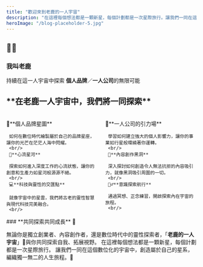 ```yaml
---
title: "歡迎來到老鹿的一人宇宙"
description: "在這裡每個想法都是一顆新星，每個計劃都是一次星際旅行。讓我們一同在這個數位化的宇宙中，創造屬於自己的星系，編織獨一無二的人生旅程。"
heroImage: "/blog-placeholder-5.jpg"
---
```


## 🚀✨

### **我叫老鹿**

持續在這一人宇宙中探索 **個人品牌**／**一人公司**的無限可能

<h2 class="text-3xl text-left md:text-left py-4 md:py-4 md:text-4xl lg:text-4xl"> **在老鹿一人宇宙中，我們將一同探索**</h2>
<br/>
<div style="display: flex; justify-content: space-between;" >
  <div style="width: 48%;" >
     🌟**個人品牌星圖**

     如何在數位時代繪製屬於自己的品牌星座，讓你的光芒在茫茫人海中閃耀。
     <br/>
     💫**心流星河**

     探索如何進入深度工作的心流狀態，讓你的創意和生產力如星河般源源不絕。
     <br/>
     💻**科技與靈性的交匯點**

     就像宇宙中的星雲，我們將古老的靈性智慧與現代科技完美融合。
     <br/>

  </div>
  <div style="width: 48%;" class="h-full">
     🧲**一人公司的引力場**
   
     學習如何建立強大的個人影響力，讓你的事業如行星般環繞著你運轉。
     <br/>
     📝**內容創作黑洞**

     深入探討如何創造令人無法抗拒的內容吸引力，就像黑洞吸引周圍的一切。
     <br/>
     🧘‍♂️**意識探索航行**

     通過冥想、正念練習，開啟探索內在宇宙的旅程。
     <br/>

  </div>
</div>

<div style="width: 100%;" class="my-8">
### **共同探索共同成長** 🌱

無論你是獨立創業者、內容創作者，還是數位時代中的靈性探索者，「**老鹿的一人宇宙**」🦌與你共同探索自我、拓展視野。
在這裡每個想法都是一顆新星，每個計劃都是一次星際旅行。
讓我們一同在這個數位化的宇宙中，創造屬於自己的星系，編織獨一無二的人生旅程。🚀

</div>
